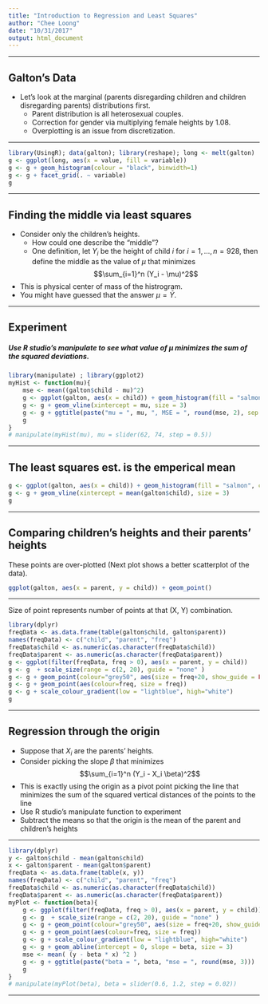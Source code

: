 ```yaml
---
title: "Introduction to Regression and Least Squares"
author: "Chee Loong"
date: "10/31/2017"
output: html_document
---
```


***
## Galton's Data

* Let's look at the marginal (parents disregarding children and children disregarding parents) distributions first. 
    - Parent distribution is all heterosexual couples.
    - Correction for gender via multiplying female heights by 1.08.
    - Overplotting is an issue from discretization.

***

```r
library(UsingR); data(galton); library(reshape); long <- melt(galton)
g <- ggplot(long, aes(x = value, fill = variable)) 
g <- g + geom_histogram(colour = "black", binwidth=1) 
g <- g + facet_grid(. ~ variable)
g
```

***

## Finding the middle via least squares

* Consider only the children's heights.
    - How could one describe the "middle"?
    - One definition, let $Y_i$ be the height of child $i$ for $i = 1, \ldots, n = 928$, then define the middle as the value of $\mu$ that minimizes $$\sum_{i=1}^n (Y_i - \mu)^2$$

* This is physical center of mass of the histrogram.
* You might have guessed that the answer $\mu = \bar Y$.

***

## Experiment
##### Use R studio's manipulate to see what value of $\mu$ minimizes the sum of the squared deviations.

```r
library(manipulate) ; library(ggplot2)
myHist <- function(mu){
    mse <- mean((galton$child - mu)^2)
    g <- ggplot(galton, aes(x = child)) + geom_histogram(fill = "salmon", colour = "black", binwidth=1)
    g <- g + geom_vline(xintercept = mu, size = 3)
    g <- g + ggtitle(paste("mu = ", mu, ", MSE = ", round(mse, 2), sep = ""))
    g
}
# manipulate(myHist(mu), mu = slider(62, 74, step = 0.5))
```

***

## The least squares est. is the emperical mean

```r
g <- ggplot(galton, aes(x = child)) + geom_histogram(fill = "salmon", colour = "black", binwidth=1)
g <- g + geom_vline(xintercept = mean(galton$child), size = 3)
g
```

***

## Comparing children's heights and their parents' heights

These points are over-plotted (Next plot shows a better scatterplot of the data).
```r
ggplot(galton, aes(x = parent, y = child)) + geom_point()
```

***

Size of point represents number of points at that (X, Y) combination.
```r
library(dplyr)
freqData <- as.data.frame(table(galton$child, galton$parent))
names(freqData) <- c("child", "parent", "freq")
freqData$child <- as.numeric(as.character(freqData$child))
freqData$parent <- as.numeric(as.character(freqData$parent))
g <- ggplot(filter(freqData, freq > 0), aes(x = parent, y = child))
g <- g  + scale_size(range = c(2, 20), guide = "none" )
g <- g + geom_point(colour="grey50", aes(size = freq+20, show_guide = FALSE))
g <- g + geom_point(aes(colour=freq, size = freq))
g <- g + scale_colour_gradient(low = "lightblue", high="white")                    
g
```

***

## Regression through the origin

* Suppose that $X_i$ are the parents' heights.
* Consider picking the slope $\beta$ that minimizes $$\sum_{i=1}^n (Y_i - X_i \beta)^2$$
* This is exactly using the origin as a pivot point picking the line that minimizes the sum of the squared vertical distances of the points to the line
* Use R studio's manipulate function to experiment
* Subtract the means so that the origin is the mean of the parent and children's heights

***

```r
library(dplyr)
y <- galton$child - mean(galton$child)
x <- galton$parent - mean(galton$parent)
freqData <- as.data.frame(table(x, y))
names(freqData) <- c("child", "parent", "freq")
freqData$child <- as.numeric(as.character(freqData$child))
freqData$parent <- as.numeric(as.character(freqData$parent))
myPlot <- function(beta){
    g <- ggplot(filter(freqData, freq > 0), aes(x = parent, y = child))
    g <- g  + scale_size(range = c(2, 20), guide = "none" )
    g <- g + geom_point(colour="grey50", aes(size = freq+20, show_guide = FALSE))
    g <- g + geom_point(aes(colour=freq, size = freq))
    g <- g + scale_colour_gradient(low = "lightblue", high="white")                     
    g <- g + geom_abline(intercept = 0, slope = beta, size = 3)
    mse <- mean( (y - beta * x) ^2 )
    g <- g + ggtitle(paste("beta = ", beta, "mse = ", round(mse, 3)))
    g
}
# manipulate(myPlot(beta), beta = slider(0.6, 1.2, step = 0.02))
```

***


